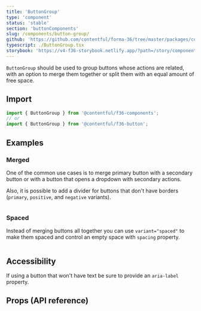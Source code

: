 ```yaml
---
title: 'ButtonGroup'
type: 'component'
status: 'stable'
section: 'buttonComponents'
slug: /components/button-group/
github: 'https://github.com/contentful/forma-36/tree/master/packages/components/button/src/ButtonGroup'
typescript: ./ButtonGroup.tsx
storybook: 'https://v4-f36-storybook.netlify.app/?path=/story/components-button-buttongroup--basic'
---
```


`ButtonGroup` should be used to group buttons whose actions are related, with an option to merge them together or split them with an equal amount of free space.

## Import

```js static=true
import { ButtonGroup } from '@contentful/f36-components';
// or
import { ButtonGroup } from '@contentful/f36-button';
```

## Examples

### Merged

One of the common use cases is to merge primary button with a secondary button or with a button that opens a dropdown with secondary actions.

Also, it is possible to add a divider for buttons that don't have borders (`primary`, `positive`, and `negative` variants).

```jsx file=../../examples/ButtonGroupMergedExample.tsx

```

### Spaced

Instead of merging buttons all together you can use `variant="spaced"` to make them spaced and control an empty space with `spacing` property.

```jsx file=../../examples/ButtonGroupSpacedExample.tsx

```

## Accessibility

If using a button that won't have text be sure to provide an `aria-label` property.

## Props (API reference)

<PropsTable of="ButtonGroup" />
